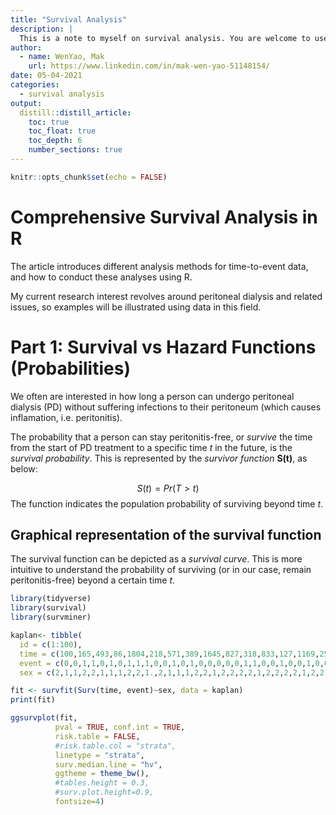 ```yaml
---
title: "Survival Analysis"
description: |
  This is a note to myself on survival analysis. You are welcome to use the information. 
author:
  - name: WenYao, Mak 
    url: https://www.linkedin.com/in/mak-wen-yao-51148154/
date: 05-04-2021
categories: 
  - survival analysis
output:
  distill::distill_article:
    toc: true
    toc_float: true
    toc_depth: 6
    number_sections: true
---
```



```r
knitr::opts_chunk$set(echo = FALSE)
```

# Comprehensive Survival Analysis in R

The article introduces different analysis methods for time-to-event data, and how to conduct these analyses using R. 

My current research interest revolves around peritoneal dialysis and related issues, so examples will be illustrated using data in this field.

# Part 1: Survival vs Hazard Functions (Probabilities) 

We often are interested in how long a person can undergo peritoneal dialysis (PD) without suffering infections to their peritoneum (which causes inflamation, i.e. peritonitis). 

The probability that a person can stay peritonitis-free, or *survive* the time from the start of PD treatment to a specific time *t* in the future, is the *survival probability*. This is represented by the *survivor function* **S(t)**, as below: 

$$S(t)=Pr(T>t)$$
The function indicates the population probability of surviving beyond time *t*. 

## Graphical representation of the survival function 

The survival function can be depicted as a *survival curve*. This is more intuitive to understand the probability of surviving (or in our case, remain peritonitis-free) beyond a certain time *t*. 

```r
library(tidyverse) 
library(survival)
library(survminer)

kaplan<- tibble(
  id = c(1:100),
  time = c(100,165,493,86,1804,218,571,389,1645,827,318,833,127,1169,254,1560,129,32,38,100,1227,1353,188,215,502,158,210,78,1588,144,1824,699,157,1058,1476,736,78,265,869,31,936,351,289,465,224,12,3,451,1539,1533,469,30,1484,586,618,29,105,110,73,124,1750,23,68,1099,706,522,566,36,115,165,213,730,603,257,1666,52,1,45,206,114,189,36,343,1270,693,4,421,184,154,769,65,63,42,79,98,121,54,979,434,632), 
  event = c(0,0,1,1,0,1,0,1,1,1,0,0,1,0,1,0,0,0,0,0,1,1,0,0,1,0,0,1,0,0,0,0,1,0,0,0,1,0,1,1,0,1,0,0,0,0,0,0,0,0,0,0,0,1,1,0,0,0,1,0,1,0,1,1,1,1,0,1,0,1,0,0,0,0,0,0,1,0,1,0,1,0,0,0,0,0,1,1,0,0,0,0,0,0,0,0,1,1,1,1), 
  sex = c(2,1,1,2,2,1,1,1,2,2,1.,2,1,1,1,2,2,1,2,2,2,2,1,2,2,2,2,1,2,2,2,1,2,1,1,2,1,2,1,1,1,2,2,2,1,2,2,1,2,2,1,1,2,2,2,2,1,2,2,1,1,1,2,1,1,2,2,1,1,2,2,1,2,1,2,2,2,1,1,1,1,1,2,2,2,1,1,1,2,2,1,2,2,1,1,1,2,1,2,2))

fit <- survfit(Surv(time, event)~sex, data = kaplan)
print(fit)

ggsurvplot(fit,
          pval = TRUE, conf.int = TRUE,
          risk.table = FALSE, 
          #risk.table.col = "strata", 
          linetype = "strata",
          surv.median.line = "hv",
          ggtheme = theme_bw(), 
          #tables.height = 0.3,
          #surv.plot.height=0.9, 
          fontsize=4)
```






